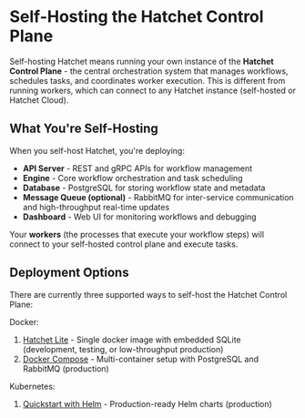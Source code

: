# Self-Hosting the Hatchet Control Plane

Self-hosting Hatchet means running your own instance of the **Hatchet Control Plane** - the central orchestration system that manages workflows, schedules tasks, and coordinates worker execution. This is different from running workers, which can connect to any Hatchet instance (self-hosted or Hatchet Cloud).

## What You're Self-Hosting

When you self-host Hatchet, you're deploying:

- **API Server** - REST and gRPC APIs for workflow management
- **Engine** - Core workflow orchestration and task scheduling
- **Database** - PostgreSQL for storing workflow state and metadata
- **Message Queue (optional)** - RabbitMQ for inter-service communication and high-throughput real-time updates
- **Dashboard** - Web UI for monitoring workflows and debugging

Your **workers** (the processes that execute your workflow steps) will connect to your self-hosted control plane and execute tasks.

## Deployment Options

There are currently three supported ways to self-host the Hatchet Control Plane:

Docker:

1. [Hatchet Lite](./self-hosting/hatchet-lite.mdx) - Single docker image with embedded SQLite (development, testing, or low-throughput production)
2. [Docker Compose](./self-hosting/docker-compose.mdx) - Multi-container setup with PostgreSQL and RabbitMQ (production)

Kubernetes:

1. [Quickstart with Helm](./self-hosting/kubernetes-quickstart.mdx) - Production-ready Helm charts (production)
